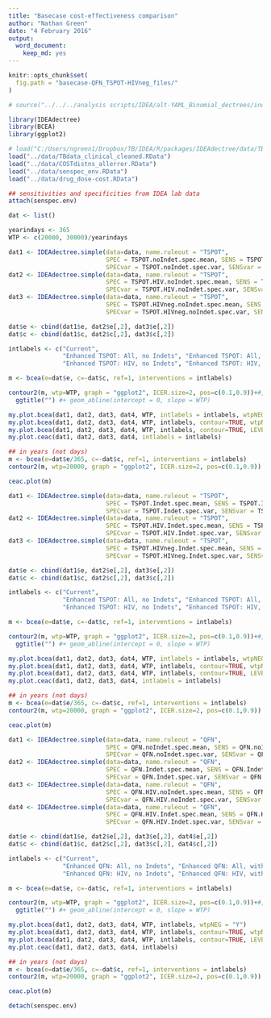 ```yaml
---
title: "Basecase cost-effectiveness comparison"
author: "Nathan Green"
date: "4 February 2016"
output: 
  word_document: 
    keep_md: yes
---
```


<!-- README.md is generated from README.Rmd. Please edit that file -->

```r
knitr::opts_chunk$set(
  fig.path = "basecase-QFN_TSPOT-HIVneg_files/"
)
```


```r
# source("../../../analysis scripts/IDEA/alt-YAML_Binomial_dectrees/indiv-dectree-sampling.R")
```


```r

library(IDEAdectree)
library(BCEA)
library(ggplot2)

# load("C:/Users/ngreen1/Dropbox/TB/IDEA/R/packages/IDEAdectree/data/TBdata_clinical_cleaned.RData")
load("../data/TBdata_clinical_cleaned.RData")
load("../data/COSTdistns_allerror.RData")
load("../data/senspec_env.RData")
load("../data/drug_dose-cost.RData")

## sensitivities and specificities from IDEA lab data
attach(senspec.env)

dat <- list()

yearindays <- 365
WTP <- c(20000, 30000)/yearindays

```

```r

dat1 <- IDEAdectree.simple(data=data, name.ruleout = "TSPOT",
                           SPEC = TSPOT.noIndet.spec.mean, SENS = TSPOT.noIndet.sens.mean, 
                           SPECvar = TSPOT.noIndet.spec.var, SENSvar = TSPOT.noIndet.sens.var)
dat2 <- IDEAdectree.simple(data=data, name.ruleout = "TSPOT",
                           SPEC = TSPOT.HIV.noIndet.spec.mean, SENS = TSPOT.HIV.noIndet.sens.mean, 
                           SPECvar = TSPOT.HIV.noIndet.spec.var, SENSvar = TSPOT.HIV.noIndet.sens.var)
dat3 <- IDEAdectree.simple(data=data, name.ruleout = "TSPOT",
                           SPEC = TSPOT.HIVneg.noIndet.spec.mean, SENS = TSPOT.HIVneg.noIndet.sens.mean, 
                           SPECvar = TSPOT.HIVneg.noIndet.spec.var, SENSvar = TSPOT.HIVneg.noIndet.sens.var)

dat$e <- cbind(dat1$e, dat2$e[,2], dat3$e[,2])
dat$c <- cbind(dat1$c, dat2$c[,2], dat3$c[,2])

intlabels <- c("Current",
               "Enhanced TSPOT: All, no Indets", "Enhanced TSPOT: All, with Indets",
               "Enhanced TSPOT: HIV, no Indets", "Enhanced TSPOT: HIV, with Indets")

m <- bcea(e=dat$e, c=-dat$c, ref=1, interventions = intlabels)

contour2(m, wtp=WTP, graph = "ggplot2", ICER.size=2, pos=c(0.1,0.9))+#, xlim=c(-5,5), ylim=c(-200,200)) +
  ggtitle("") #+ geom_abline(intercept = 0, slope = WTP)

my.plot.bcea(dat1, dat2, dat3, dat4, WTP, intlabels = intlabels, wtpNEG = "Y")
my.plot.bcea(dat1, dat2, dat3, dat4, WTP, intlabels, contour=TRUE, wtpNEG = "Y")
my.plot.bcea(dat1, dat2, dat3, dat4, WTP, intlabels, contour=TRUE, LEVELS=0.5, wtpNEG = "Y")
my.plot.ceac(dat1, dat2, dat3, dat4, intlabels = intlabels)

## in years (not days)
m <- bcea(e=dat$e/365, c=-dat$c, ref=1, interventions = intlabels)
contour2(m, wtp=20000, graph = "ggplot2", ICER.size=2, pos=c(0.1,0.9))

ceac.plot(m)
```


```r

dat1 <- IDEAdectree.simple(data=data, name.ruleout = "TSPOT",
                           SPEC = TSPOT.Indet.spec.mean, SENS = TSPOT.Indet.sens.mean, 
                           SPECvar = TSPOT.Indet.spec.var, SENSvar = TSPOT.Indet.sens.var)
dat2 <- IDEAdectree.simple(data=data, name.ruleout = "TSPOT",
                           SPEC = TSPOT.HIV.Indet.spec.mean, SENS = TSPOT.HIV.Indet.sens.mean, 
                           SPECvar = TSPOT.HIV.Indet.spec.var, SENSvar = TSPOT.HIV.Indet.sens.var)
dat3 <- IDEAdectree.simple(data=data, name.ruleout = "TSPOT",
                           SPEC = TSPOT.HIVneg.Indet.spec.mean, SENS = TSPOT.HIVneg.Indet.sens.mean, 
                           SPECvar = TSPOT.HIVneg.Indet.spec.var, SENSvar = TSPOT.HIVneg.Indet.sens.var)

dat$e <- cbind(dat1$e, dat2$e[,2], dat3$e[,2])
dat$c <- cbind(dat1$c, dat2$c[,2], dat3$c[,2])

intlabels <- c("Current",
               "Enhanced TSPOT: All, no Indets", "Enhanced TSPOT: All, with Indets",
               "Enhanced TSPOT: HIV, no Indets", "Enhanced TSPOT: HIV, with Indets")

m <- bcea(e=dat$e, c=-dat$c, ref=1, interventions = intlabels)

contour2(m, wtp=WTP, graph = "ggplot2", ICER.size=2, pos=c(0.1,0.9))+#, xlim=c(-5,5), ylim=c(-200,200)) +
  ggtitle("") #+ geom_abline(intercept = 0, slope = WTP)

my.plot.bcea(dat1, dat2, dat3, dat4, WTP, intlabels = intlabels, wtpNEG = "Y")
my.plot.bcea(dat1, dat2, dat3, dat4, WTP, intlabels, contour=TRUE, wtpNEG = "Y")
my.plot.bcea(dat1, dat2, dat3, dat4, WTP, intlabels, contour=TRUE, LEVELS=0.5, wtpNEG = "Y")
my.plot.ceac(dat1, dat2, dat3, dat4, intlabels = intlabels)

## in years (not days)
m <- bcea(e=dat$e/365, c=-dat$c, ref=1, interventions = intlabels)
contour2(m, wtp=20000, graph = "ggplot2", ICER.size=2, pos=c(0.1,0.9))

ceac.plot(m)
```



```r

dat1 <- IDEAdectree.simple(data=data, name.ruleout = "QFN",
                           SPEC = QFN.noIndet.spec.mean, SENS = QFN.noIndet.sens.mean, 
                           SPECvar = QFN.noIndet.spec.var, SENSvar = QFN.noIndet.sens.var)
dat2 <- IDEAdectree.simple(data=data, name.ruleout = "QFN",
                           SPEC = QFN.Indet.spec.mean, SENS = QFN.Indet.sens.mean, 
                           SPECvar = QFN.Indet.spec.var, SENSvar = QFN.Indet.sens.var)
dat3 <- IDEAdectree.simple(data=data, name.ruleout = "QFN",
                           SPEC = QFN.HIV.noIndet.spec.mean, SENS = QFN.HIV.noIndet.sens.mean, 
                           SPECvar = QFN.HIV.noIndet.spec.var, SENSvar = QFN.HIV.noIndet.sens.var)
dat4 <- IDEAdectree.simple(data=data, name.ruleout = "QFN",
                           SPEC = QFN.HIV.Indet.spec.mean, SENS = QFN.HIV.Indet.sens.mean, 
                           SPECvar = QFN.HIV.Indet.spec.var, SENSvar = QFN.HIV.Indet.sens.var)

dat$e <- cbind(dat1$e, dat2$e[,2], dat3$e[,2], dat4$e[,2])
dat$c <- cbind(dat1$c, dat2$c[,2], dat3$c[,2], dat4$c[,2])

intlabels <- c("Current",
               "Enhanced QFN: All, no Indets", "Enhanced QFN: All, with Indets",
               "Enhanced QFN: HIV, no Indets", "Enhanced QFN: HIV, with Indets")

m <- bcea(e=dat$e, c=-dat$c, ref=1, interventions = intlabels)

contour2(m, wtp=WTP, graph = "ggplot2", ICER.size=2, pos=c(0.1,0.9))+#, xlim=c(-5,5), ylim=c(-200,200)) +
  ggtitle("") #+ geom_abline(intercept = 0, slope = WTP)

my.plot.bcea(dat1, dat2, dat3, dat4, WTP, intlabels, wtpNEG = "Y")
my.plot.bcea(dat1, dat2, dat3, dat4, WTP, intlabels, contour=TRUE, wtpNEG = "Y")
my.plot.bcea(dat1, dat2, dat3, dat4, WTP, intlabels, contour=TRUE, LEVELS=0.5, wtpNEG = "Y")
my.plot.ceac(dat1, dat2, dat3, dat4, intlabels)

## in years (not days)
m <- bcea(e=dat$e/365, c=-dat$c, ref=1, interventions = intlabels)
contour2(m, wtp=20000, graph = "ggplot2", ICER.size=2, pos=c(0.1,0.9))

ceac.plot(m)
```


```r
detach(senspec.env)
```


